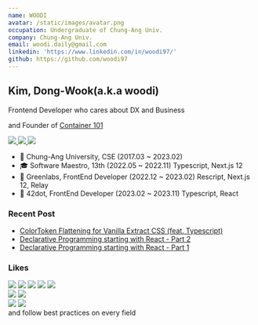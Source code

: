 ```yaml
---
name: WOODI
avatar: /static/images/avatar.png
occupation: Undergraduate of Chung-Ang Univ.
company: Chung-Ang Univ.
email: woodi.daily@gmail.com
linkedin: 'https://www.linkedin.com/in/woodi97/'
github: https://github.com/woodi97
---
```


## Kim, Dong-Wook(a.k.a woodi)

Frontend Developer who cares about DX and Business

and Founder of [Container 101](https://github.com/container-101)

<div
  style={{
    display: 'flex',
    flexWrap: 'wrap',
    gap: '8px',
  }}
>
  <a target="_blank" href="https://woodi97.github.io/">
    <img
      style={{
        margin: '0',
      }}
      src="https://img.shields.io/badge/Blog-woodi97-181717?style=for-the-badge&logo=Github&logoColor=white"
    />
  </a>
  <a target="_blank" href="https://github.com/CauArchive">
    <img
      style={{
        margin: '0',
      }}
      src="https://img.shields.io/badge/Repo-CS_Knowledge-a374db?style=for-the-badge&logoColor=white"
    />
  </a>
  <a target="_blank" href="https://github.com/container-101">
    <img
      style={{
        margin: '0',
      }}
      src="https://img.shields.io/badge/Repo-Container101-006EF9?style=for-the-badge&logoColor=white"
    />
  </a>
</div>

- 🏫 Chung-Ang University, CSE (2017.03 ~ 2023.02)
- 🎓 Software Maestro, 13th (2022.05 ~ 2022.11) Typescript, Next.js 12
- 🏢 Greenlabs, FrontEnd Developer (2022.12 ~ 2023.02) Rescript, Next.js 12, Relay
- 🏢 42dot, FrontEnd Developer (2023.02 ~ 2023.11) Typescript, React

### Recent Post

- [ColorToken Flattening for Vanilla Extract CSS (feat. Typescript)](https://woodi97.github.io/blog/javascript/flat-color-token-object-for-vanilla-extract)
- [Declarative Programming starting with React - Part 2](https://woodi97.github.io/blog/reactjs/declarative-programming-part2)
- [Declarative Programming starting with React - Part 1](https://woodi97.github.io/blog/reactjs/declarative-programming-part1)

### Likes

<div
  style={{
    display: 'flex',
    flexDirection: 'column',
    gap: '12px',
  }}
>
  <div
    style={{
      display: 'flex',
      gap: '2px',
      flexWrap: 'wrap',
    }}
  >
    <img
      style={{
        margin: '0',
      }}
      src="https://img.shields.io/badge/-Typescript-3178c6?logo=typescript&logoColor=white&style=for-the-badge"
    />
    <img
      style={{
        margin: '0',
      }}
      src="https://img.shields.io/badge/-Rescript-e6484f?logo=rescript&logoColor=white&style=for-the-badge"
    />
    <img
      style={{
        margin: '0',
      }}
      src="https://img.shields.io/badge/-React-61DAFB?logo=react&logoColor=white&style=for-the-badge"
    />
    <img
      style={{
        margin: '0',
      }}
      src="https://img.shields.io/badge/-Next.js-000000?logo=nextdotjs&logoColor=white&style=for-the-badge"
    />
    <img
      style={{
        margin: '0',
      }}
      src="https://img.shields.io/badge/-Radix_UI-161618?logo=radixui&logoColor=white&style=for-the-badge"
    />
  </div>
  <div
    style={{
      display: 'flex',
      gap: '2px',
      flexWrap: 'wrap',
    }}
  >
    <img
      style={{
        margin: '0',
      }}
      src="https://img.shields.io/badge/-GraphQL-e10098?logo=graphql&logoColor=white&style=for-the-badge"
    />
    <img
      style={{
        margin: '0',
      }}
      src="https://img.shields.io/badge/-Relay-f26b00?logo=relay&logoColor=white&style=for-the-badge"
    />
  </div>
  <div
    style={{
      display: 'flex',
      gap: '2px',
      flexWrap: 'wrap',
    }}
  >
    <img
      style={{
        margin: '0',
      }}
      src="https://img.shields.io/badge/-Tesla-CC0000?logo=tesla&logoColor=white&style=for-the-badge"
    />
    <img
      style={{
        margin: '0',
      }}
      src="https://img.shields.io/badge/-SpaceX-000000?logo=spacex&logoColor=white&style=for-the-badge"
    />
  </div>
</div>

<div
  style={{
    fontSize: '14px',
    fontWeight: 'bold',
  }}
>
  and follow best practices on every field
</div>
